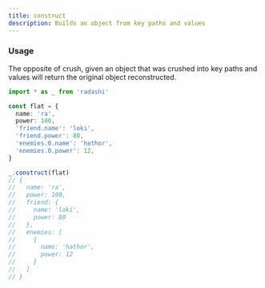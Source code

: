 ```yaml
---
title: construct
description: Builds an object from key paths and values
---
```


### Usage

The opposite of crush, given an object that was crushed into key paths and values will return the original object reconstructed.

```ts
import * as _ from 'radashi'

const flat = {
  name: 'ra',
  power: 100,
  'friend.name': 'loki',
  'friend.power': 80,
  'enemies.0.name': 'hathor',
  'enemies.0.power': 12,
}

_.construct(flat)
// {
//   name: 'ra',
//   power: 100,
//   friend: {
//     name: 'loki',
//     power: 80
//   },
//   enemies: [
//     {
//       name: 'hathor',
//       power: 12
//     }
//   ]
// }
```
